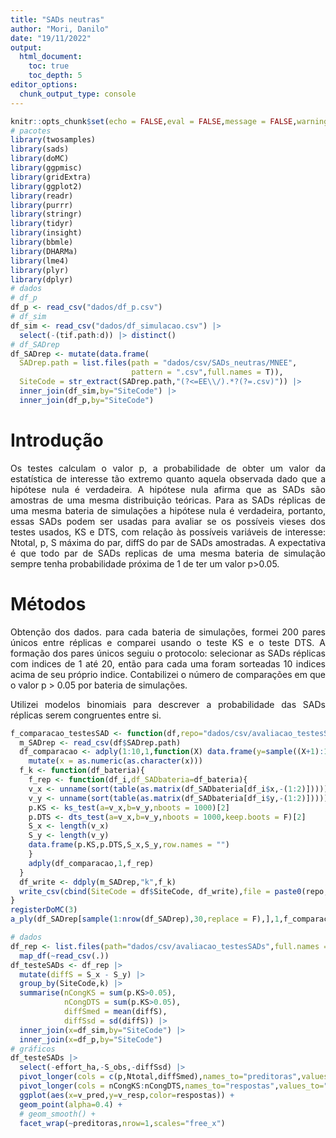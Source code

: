 ```yaml
---
title: "SADs neutras"
author: "Mori, Danilo"
date: "19/11/2022"
output: 
  html_document:
    toc: true
    toc_depth: 5
editor_options: 
  chunk_output_type: console
---
```


<style>
body {
text-align: justify}
</style>

```r
knitr::opts_chunk$set(echo = FALSE,eval = FALSE,message = FALSE,warning = FALSE)
# pacotes
library(twosamples)
library(sads)
library(doMC)
library(ggpmisc)
library(gridExtra)
library(ggplot2)
library(readr)
library(purrr)
library(stringr)
library(tidyr)
library(insight)
library(bbmle)
library(DHARMa)
library(lme4)
library(plyr)
library(dplyr)
# dados
# df_p
df_p <- read_csv("dados/df_p.csv")
# df_sim
df_sim <- read_csv("dados/df_simulacao.csv") |> 
  select(-(tif.path:d)) |> distinct()
# df_SADrep
df_SADrep <- mutate(data.frame(
  SADrep.path = list.files(path = "dados/csv/SADs_neutras/MNEE",
                           pattern = ".csv",full.names = T)),
  SiteCode = str_extract(SADrep.path,"(?<=EE\\/).*?(?=.csv)")) |> 
  inner_join(df_sim,by="SiteCode") |> 
  inner_join(df_p,by="SiteCode")
```

# Introdução

Os testes calculam o valor p, a probabilidade de obter um valor da estatística de interesse tão extremo quanto aquela observada dado que a hipótese nula é verdadeira. A hipótese nula afirma que as SADs são amostras de uma mesma distribuição teóricas. Para as SADs réplicas de uma mesma bateria de simulações a hipótese nula é verdadeira, portanto, essas SADs podem ser usadas para avaliar se os possíveis vieses dos testes usados, KS e DTS, com relação às possíveis variáveis de interesse: Ntotal, p, S máxima do par, diffS do par de SADs amostradas. A expectativa é que todo par de SADs replicas de uma mesma bateria de simulação sempre tenha probabilidade próxima de 1 de ter um valor p>0.05. 

# Métodos

Obtenção dos dados. para cada bateria de simulações, formei 200 pares únicos entre réplicas e comparei usando o teste KS e o teste DTS. A formação dos pares únicos seguiu o protocolo: selecionar as SADs réplicas com indices de 1 até 20, então para cada uma foram sorteadas 10 indices acima de seu próprio indice. Contabilizei o número de comparações em que o valor p > 0.05 por bateria de simulações.

Utilizei modelos binomiais para descrever a probabilidade das SADs réplicas serem congruentes entre si.

```r
f_comparacao_testesSAD <- function(df,repo="dados/csv/avaliacao_testesSADs/"){
  m_SADrep <- read_csv(df$SADrep.path)
  df_comparacao <- adply(1:10,1,function(X) data.frame(y=sample((X+1):100,size = 10,replace = F)),.expand = F,.id="x") |> 
    mutate(x = as.numeric(as.character(x)))
  f_k <- function(df_bateria){
    f_rep <- function(df_i,df_SADbateria=df_bateria){
    v_x <- unname(sort(table(as.matrix(df_SADbateria[df_i$x,-(1:2)]))))
    v_y <- unname(sort(table(as.matrix(df_SADbateria[df_i$y,-(1:2)]))))
    p.KS <- ks_test(a=v_x,b=v_y,nboots = 1000)[2]
    p.DTS <- dts_test(a=v_x,b=v_y,nboots = 1000,keep.boots = F)[2]
    S_x <- length(v_x)
    S_y <- length(v_y)
    data.frame(p.KS,p.DTS,S_x,S_y,row.names = "")
    }
    adply(df_comparacao,1,f_rep)
  }
  df_write <- ddply(m_SADrep,"k",f_k)
  write_csv(cbind(SiteCode = df$SiteCode, df_write),file = paste0(repo,df$SiteCode,".csv"))
}
registerDoMC(3)
a_ply(df_SADrep[sample(1:nrow(df_SADrep),30,replace = F),],1,f_comparacao_testesSAD,.parallel = TRUE)
```

```r
# dados
df_rep <- list.files(path="dados/csv/avaliacao_testesSADs",full.names = T) |> 
  map_df(~read_csv(.))
df_testeSADs <- df_rep |> 
  mutate(diffS = S_x - S_y) |> 
  group_by(SiteCode,k) |> 
  summarise(nCongKS = sum(p.KS>0.05),
            nCongDTS = sum(p.KS>0.05),
            diffSmed = mean(diffS),
            diffSsd = sd(diffS)) |> 
  inner_join(x=df_sim,by="SiteCode") |> 
  inner_join(x=df_p,by="SiteCode")
# gráficos
df_testeSADs |> 
  select(-effort_ha,-S_obs,-diffSsd) |> 
  pivot_longer(cols = c(p,Ntotal,diffSmed),names_to="preditoras",values_to="v_pred") |>
  pivot_longer(cols = nCongKS:nCongDTS,names_to="respostas",values_to="v_resp") |> 
  ggplot(aes(x=v_pred,y=v_resp,color=respostas)) +
  geom_point(alpha=0.4) +
  # geom_smooth() +
  facet_wrap(~preditoras,nrow=1,scales="free_x")
  
```

